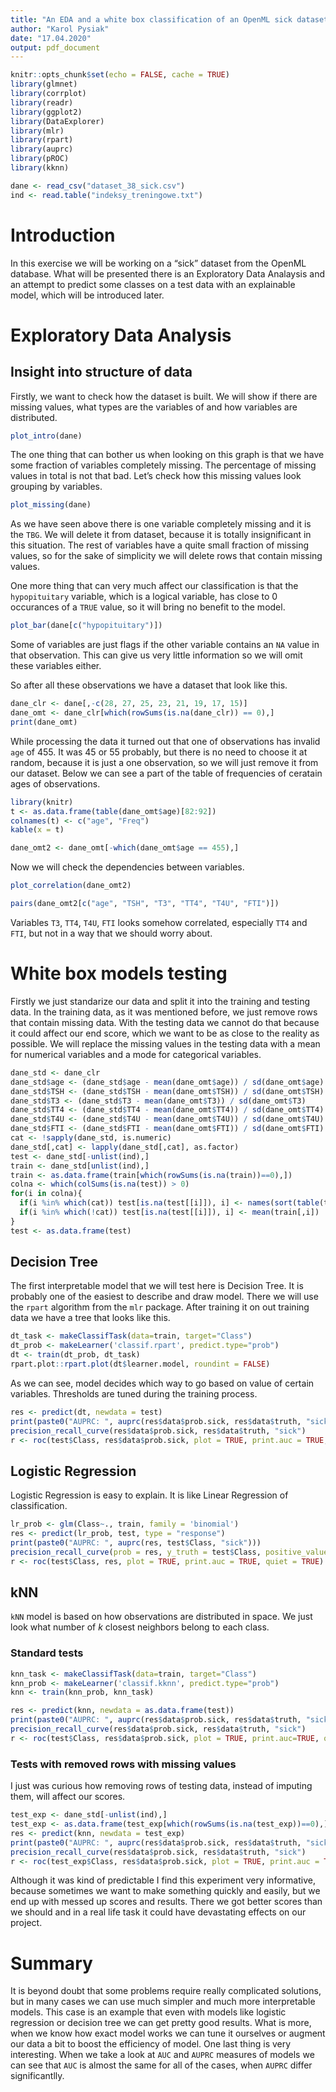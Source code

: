 ```yaml
---
title: "An EDA and a white box classification of an OpenML sick dataset"
author: "Karol Pysiak"
date: "17.04.2020"
output: pdf_document
---
```


```r
knitr::opts_chunk$set(echo = FALSE, cache = TRUE)
library(glmnet)
library(corrplot)
library(readr)
library(ggplot2)
library(DataExplorer)
library(mlr)
library(rpart)
library(auprc)
library(pROC)
library(kknn)

dane <- read_csv("dataset_38_sick.csv")
ind <- read.table("indeksy_treningowe.txt")
```

# Introduction

In this exercise we will be working on a "sick" dataset from the OpenML database. What will be presented there is an Exploratory Data Analaysis and an attempt to predict some classes on a test data with an explainable model, which will be introduced later.


# Exploratory Data Analysis

## Insight into structure of data

Firstly, we want to check how the dataset is built. We will show if there are missing values, what types are the variables of and how variables are distributed.

```r
plot_intro(dane)

```

The one thing that can bother us when looking on this graph is that we have some fraction of variables completely missing. The percentage of missing values in total is not that bad. Let's check how this missing values look grouping by variables.

```r
plot_missing(dane)

```

As we have seen above there is one variable completely missing and it is the `TBG`. We will delete it from dataset, because it is totally insignificant in this situation. The rest of variables have a quite small fraction of missing values, so for the sake of simplicity we will delete rows that contain missing values.

One more thing that can very much affect our classification is that the `hypopituitary` variable, which is a logical variable, has close to 0 occurances of a `TRUE` value, so it will bring no benefit to the model. 

```r
plot_bar(dane[c("hypopituitary")])
```

Some of variables are just flags if the other variable contains an `NA` value in that observation. This can give us very little information so we will omit these variables either.

So after all these observations we have a dataset that look like this.

```r
dane_clr <- dane[,-c(28, 27, 25, 23, 21, 19, 17, 15)]
dane_omt <- dane_clr[which(rowSums(is.na(dane_clr)) == 0),]
print(dane_omt)
```

While processing the data it turned out that one of observations has invalid `age` of $455$. It was $45$ or $55$ probably, but there is no need to choose it at random, because it is just a one observation, so we will just remove it from our dataset. Below we can see a part of the table of frequencies of ceratain ages of observations.

```r
library(knitr)
t <- as.data.frame(table(dane_omt$age)[82:92])
colnames(t) <- c("age", "Freq")
kable(x = t)
```

```r
dane_omt2 <- dane_omt[-which(dane_omt$age == 455),]
```


Now we will check the dependencies between variables.

```r
plot_correlation(dane_omt2)
```

```r
pairs(dane_omt2[c("age", "TSH", "T3", "TT4", "T4U", "FTI")])
```

Variables `T3`, `TT4`, `T4U`, `FTI` looks somehow correlated, especially `TT4` and `FTI`, but not in a way that we should worry about.

# White box models testing

Firstly we just standarize our data and split it into the training and testing data. In the training data, as it was mentioned before, we just remove rows that contain missing data. With the testing data we cannot do that because it could affect our end score, which we want to be as close to the reality as possible. We will replace the missing values in the testing data with a mean for numerical variables and a mode for categorical variables.

```r
dane_std <- dane_clr
dane_std$age <- (dane_std$age - mean(dane_omt$age)) / sd(dane_omt$age)
dane_std$TSH <- (dane_std$TSH - mean(dane_omt$TSH)) / sd(dane_omt$TSH)
dane_std$T3 <- (dane_std$T3 - mean(dane_omt$T3)) / sd(dane_omt$T3)
dane_std$TT4 <- (dane_std$TT4 - mean(dane_omt$TT4)) / sd(dane_omt$TT4)
dane_std$T4U <- (dane_std$T4U - mean(dane_omt$T4U)) / sd(dane_omt$T4U)
dane_std$FTI <- (dane_std$FTI - mean(dane_omt$FTI)) / sd(dane_omt$FTI)
cat <- !sapply(dane_std, is.numeric)
dane_std[,cat] <- lapply(dane_std[,cat], as.factor)
test <- dane_std[-unlist(ind),]
train <- dane_std[unlist(ind),]
train <- as.data.frame(train[which(rowSums(is.na(train))==0),])
colna <- which(colSums(is.na(test)) > 0)
for(i in colna){
  if(i %in% which(cat)) test[is.na(test[[i]]), i] <- names(sort(table(train[,i]), decreasing = TRUE)[1])
  if(i %in% which(!cat)) test[is.na(test[[i]]), i] <- mean(train[,i])
}
test <- as.data.frame(test)
```


## Decision Tree

The first interpretable model that we will test here is Decision Tree. It is probably one of the easiest to describe and draw model. There we will use the `rpart` algorithm from the `mlr` package. After training it on out training data we have a tree that looks like this.

```r
dt_task <- makeClassifTask(data=train, target="Class")
dt_prob <- makeLearner('classif.rpart', predict.type="prob")
dt <- train(dt_prob, dt_task)
rpart.plot::rpart.plot(dt$learner.model, roundint = FALSE)
```

As we can see, model decides which way to go based on value of certain variables. Thresholds are tuned during the training process.

```r
res <- predict(dt, newdata = test)
print(paste0("AUPRC: ", auprc(res$data$prob.sick, res$data$truth, "sick")))
precision_recall_curve(res$data$prob.sick, res$data$truth, "sick")
r <- roc(test$Class, res$data$prob.sick, plot = TRUE, print.auc = TRUE, quiet = TRUE)
```


## Logistic Regression

Logistic Regression is easy to explain. It is like Linear Regression of classification.

```r
lr_prob <- glm(Class~., train, family = 'binomial')
res <- predict(lr_prob, test, type = "response")
print(paste0("AUPRC: ", auprc(res, test$Class, "sick")))
precision_recall_curve(prob = res, y_truth = test$Class, positive_value = 'sick')
r <- roc(test$Class, res, plot = TRUE, print.auc = TRUE, quiet = TRUE)
```

## kNN 

`kNN` model is based on how observations are distributed in space. We just look what number of $k$ closest neighbors belong to each class.

### Standard tests

```r
knn_task <- makeClassifTask(data=train, target="Class")
knn_prob <- makeLearner('classif.kknn', predict.type="prob")
knn <- train(knn_prob, knn_task)
```

```r
res <- predict(knn, newdata = as.data.frame(test))
print(paste0("AUPRC: ", auprc(res$data$prob.sick, res$data$truth, "sick")))
precision_recall_curve(res$data$prob.sick, res$data$truth, "sick")
r <- roc(test$Class, res$data$prob.sick, plot = TRUE, print.auc=TRUE, quiet = TRUE)
```

### Tests with removed rows with missing values

I just was curious how removing rows of testing data, instead of imputing them, will affect our scores.

```r
test_exp <- dane_std[-unlist(ind),]
test_exp <- as.data.frame(test_exp[which(rowSums(is.na(test_exp))==0),])
res <- predict(knn, newdata = test_exp)
print(paste0("AUPRC: ", auprc(res$data$prob.sick, res$data$truth, "sick")))
precision_recall_curve(res$data$prob.sick, res$data$truth, "sick")
r <- roc(test_exp$Class, res$data$prob.sick, plot = TRUE, print.auc = TRUE, quiet = TRUE)
```

Although it was kind of predictable I find this experiment very informative, because sometimes we want to make something quickly and easily, but we end up with messed up scores and results. There we got better scores than we should and in a real life task it could have devastating effects on our project.

# Summary

It is beyond doubt that some problems require really complicated solutions, but in many cases we can use much simpler and much more interpretable models. This case is an example that even with models like logistic regression or decision tree we can get pretty good results. What is more, when we know how exact model works we can tune it ourselves or augment our data a bit to boost the efficiency of model. One last thing is very interesting. When we take a look at `AUC` and `AUPRC` measures of models we can see that `AUC` is almost the same for all of the cases, when `AUPRC` differ significantlly.
